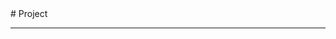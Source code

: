 
<BaseLayout title="Project">
  <BaseCard title="Project">
# Project

---

  </BaseCard>
<ProjectCard 
  title="论文格式检测工具" 
  desc="用于检测docx论文格式的Python工具"
  url="https://github.com/TanKimzeg/PP4mat" 
  badge="Rust"
  />
<ProjectCard 
  title="CLI-UNO卡牌游戏" 
  desc="Rust编写的命令行UNO游戏,支持多人对战"
  url="https://github.com/TanKimzeg/uno" 
  badge="Rust"
  />
<ProjectCard 
  title="DES密码算法" 
  desc="DES密码算法的C语言实现"
  url="https://github.com/TanKimzeg/DES" 
  badge="C"
  />
  <ProjectCard
    title="This Blog Website"
    desc="此博客网站的静态页面"
    url="https://github.com/TanKimzeg/astroProject"
    badge="Astro"
  />
  <ProjectCard
    title="CS:APP学习记录"
    desc="CMU 15-213课程的学习记录,包含所有7个lab的代码实现和Markdown笔记."
    url="https://github.com/TanKimzeg/CS-APP"
    badge="C"
  />
  <ProjectCard
    title="Waline"
    desc="我参与贡献的开源项目.A Simple, Safe Comment System."
    url="https://github.com/walinejs/waline"
    badge="JavaScript"
  />
</BaseLayout>
